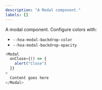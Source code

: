 ```yaml
---
description: "A Modal component."
labels: []
---
```



A modal component. Configure colors with:

- `--hoa-modal-backdrop-color`
- `--hoa-modal-backdrop-opacity`

```js live
<Modal
  onClose={() => {
    alert("Close")
  }}
>
  Content goes here
</Modal>
```
